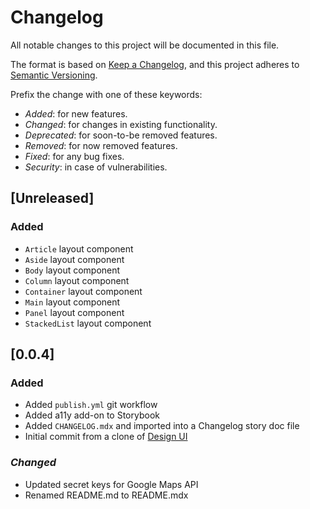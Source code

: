# Changelog

All notable changes to this project will be documented in this file.

The format is based on [Keep a Changelog](https://keepachangelog.com/en/1.0.0/),
and this project adheres to [Semantic Versioning](https://semver.org/spec/v2.0.0.html).

Prefix the change with one of these keywords:

- _Added_: for new features.
- _Changed_: for changes in existing functionality.
- _Deprecated_: for soon-to-be removed features.
- _Removed_: for now removed features.
- _Fixed_: for any bug fixes.
- _Security_: in case of vulnerabilities.

## [Unreleased]

### Added

- `Article` layout component
- `Aside` layout component
- `Body` layout component
- `Column` layout component
- `Container` layout component
- `Main` layout component
- `Panel` layout component
- `StackedList` layout component

## [0.0.4]

### Added

- Added `publish.yml` git workflow
- Added a11y add-on to Storybook
- Added `CHANGELOG.mdx` and imported into a Changelog story doc file
- Initial commit from a clone of [Design UI](https://github.com/troychaplin/design-ui)

### _Changed_

- Updated secret keys for Google Maps API
- Renamed README.md to README.mdx
